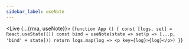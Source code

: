 ---
sidebar_label: useNote
---


<Live {...{rma, useNote}}>
{`function App () {
  const [logs, set] = React.useState([])
  const bind = useNote(state => set(p => [...p, 'bind' + state]))
  return logs.map(log => <p key={log}>{log}</p>)
}`}
</Live>
